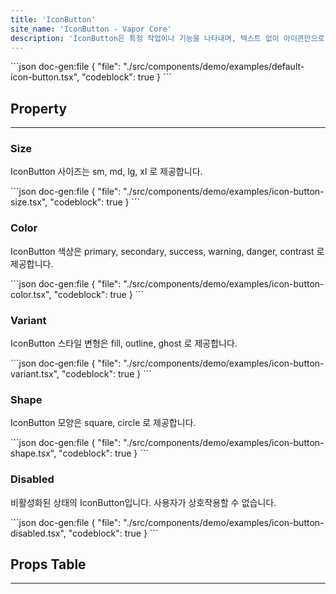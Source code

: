```yaml
---
title: 'IconButton'
site_name: 'IconButton - Vapor Core'
description: 'IconButton은 특정 작업이나 기능을 나타내며, 텍스트 없이 아이콘만으로 명령을 전달하는 버튼입니다.'
---
```


<Demo name="default-icon-button">
```json doc-gen:file
{
    "file": "./src/components/demo/examples/default-icon-button.tsx",
    "codeblock": true
}
```
</Demo>

## Property

---

### Size

IconButton 사이즈는 sm, md, lg, xl 로 제공합니다.

<Demo name="icon-button-size">
```json doc-gen:file
{
    "file": "./src/components/demo/examples/icon-button-size.tsx",
    "codeblock": true
}
```
</Demo>

### Color

IconButton 색상은 primary, secondary, success, warning, danger, contrast 로 제공합니다.

<Demo name="icon-button-color">
```json doc-gen:file
{
    "file": "./src/components/demo/examples/icon-button-color.tsx",
    "codeblock": true
}
```
</Demo>

### Variant

IconButton 스타일 변형은 fill, outline, ghost 로 제공합니다.

<Demo name="icon-button-variant">
```json doc-gen:file
{
    "file": "./src/components/demo/examples/icon-button-variant.tsx",
    "codeblock": true
}
```
</Demo>

### Shape

IconButton 모양은 square, circle 로 제공합니다.

<Demo name="icon-button-shape">
```json doc-gen:file
{
    "file": "./src/components/demo/examples/icon-button-shape.tsx",
    "codeblock": true
}
```
</Demo>

### Disabled

비활성화된 상태의 IconButton입니다. 사용자가 상호작용할 수 없습니다.

<Demo name="icon-button-disabled">
```json doc-gen:file
{
    "file": "./src/components/demo/examples/icon-button-disabled.tsx",
    "codeblock": true
}
```
</Demo>

## Props Table

---

<NewComponentPropsTable componentName="icon-button" />
